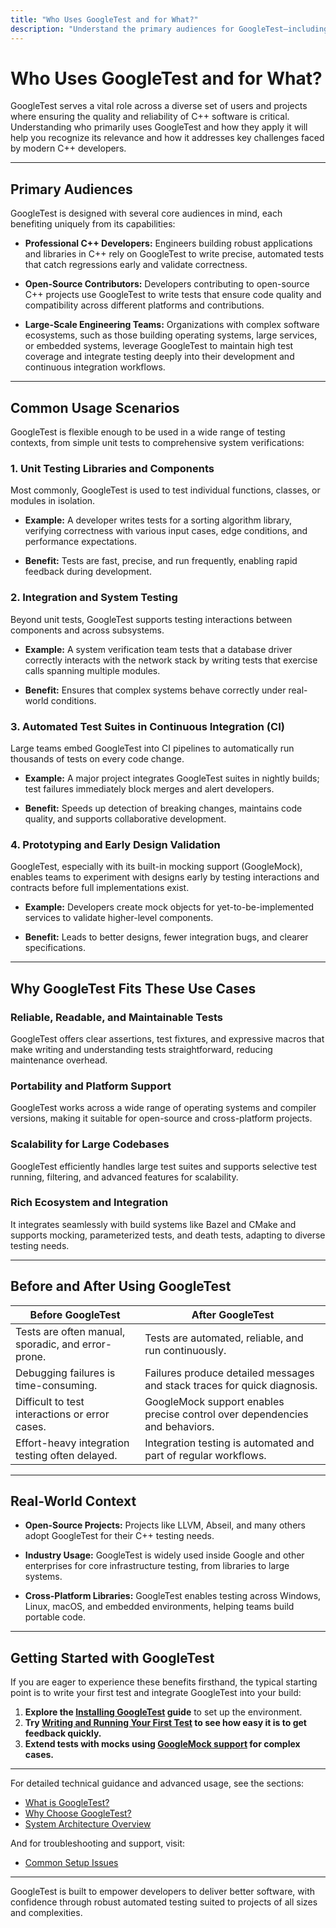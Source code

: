 ```yaml
---
title: "Who Uses GoogleTest and for What?"
description: "Understand the primary audiences for GoogleTest—including professional C++ developers, open-source contributors, and large-scale engineering teams—and the most common usage scenarios, from unit testing libraries to system verification in major projects."
---
```


# Who Uses GoogleTest and for What?

GoogleTest serves a vital role across a diverse set of users and projects where ensuring the quality and reliability of C++ software is critical. Understanding who primarily uses GoogleTest and how they apply it will help you recognize its relevance and how it addresses key challenges faced by modern C++ developers.

---

## Primary Audiences

GoogleTest is designed with several core audiences in mind, each benefiting uniquely from its capabilities:

- **Professional C++ Developers:** Engineers building robust applications and libraries in C++ rely on GoogleTest to write precise, automated tests that catch regressions early and validate correctness.

- **Open-Source Contributors:** Developers contributing to open-source C++ projects use GoogleTest to write tests that ensure code quality and compatibility across different platforms and contributions.

- **Large-Scale Engineering Teams:** Organizations with complex software ecosystems, such as those building operating systems, large services, or embedded systems, leverage GoogleTest to maintain high test coverage and integrate testing deeply into their development and continuous integration workflows.

---

## Common Usage Scenarios

GoogleTest is flexible enough to be used in a wide range of testing contexts, from simple unit tests to comprehensive system verifications:

### 1. Unit Testing Libraries and Components

Most commonly, GoogleTest is used to test individual functions, classes, or modules in isolation.

- **Example:** A developer writes tests for a sorting algorithm library, verifying correctness with various input cases, edge conditions, and performance expectations.

- **Benefit:** Tests are fast, precise, and run frequently, enabling rapid feedback during development.

### 2. Integration and System Testing

Beyond unit tests, GoogleTest supports testing interactions between components and across subsystems.

- **Example:** A system verification team tests that a database driver correctly interacts with the network stack by writing tests that exercise calls spanning multiple modules.

- **Benefit:** Ensures that complex systems behave correctly under real-world conditions.

### 3. Automated Test Suites in Continuous Integration (CI)

Large teams embed GoogleTest into CI pipelines to automatically run thousands of tests on every code change.

- **Example:** A major project integrates GoogleTest suites in nightly builds; test failures immediately block merges and alert developers.

- **Benefit:** Speeds up detection of breaking changes, maintains code quality, and supports collaborative development.

### 4. Prototyping and Early Design Validation

GoogleTest, especially with its built-in mocking support (GoogleMock), enables teams to experiment with designs early by testing interactions and contracts before full implementations exist.

- **Example:** Developers create mock objects for yet-to-be-implemented services to validate higher-level components.

- **Benefit:** Leads to better designs, fewer integration bugs, and clearer specifications.

---

## Why GoogleTest Fits These Use Cases

### Reliable, Readable, and Maintainable Tests
GoogleTest offers clear assertions, test fixtures, and expressive macros that make writing and understanding tests straightforward, reducing maintenance overhead.

### Portability and Platform Support
GoogleTest works across a wide range of operating systems and compiler versions, making it suitable for open-source and cross-platform projects.

### Scalability for Large Codebases
GoogleTest efficiently handles large test suites and supports selective test running, filtering, and advanced features for scalability.

### Rich Ecosystem and Integration
It integrates seamlessly with build systems like Bazel and CMake and supports mocking, parameterized tests, and death tests, adapting to diverse testing needs.

---

## Before and After Using GoogleTest

| Before GoogleTest                                   | After GoogleTest                                                  |
|----------------------------------------------------|------------------------------------------------------------------|
| Tests are often manual, sporadic, and error-prone. | Tests are automated, reliable, and run continuously.             |
| Debugging failures is time-consuming.              | Failures produce detailed messages and stack traces for quick diagnosis. |
| Difficult to test interactions or error cases.    | GoogleMock support enables precise control over dependencies and behaviors. |
| Effort-heavy integration testing often delayed.   | Integration testing is automated and part of regular workflows.  |

---

## Real-World Context

- **Open-Source Projects:** Projects like LLVM, Abseil, and many others adopt GoogleTest for their C++ testing needs.

- **Industry Usage:** GoogleTest is widely used inside Google and other enterprises for core infrastructure testing, from libraries to large systems.

- **Cross-Platform Libraries:** GoogleTest enables testing across Windows, Linux, macOS, and embedded environments, helping teams build portable code.

---

## Getting Started with GoogleTest

If you are eager to experience these benefits firsthand, the typical starting point is to write your first test and integrate GoogleTest into your build:

1. **Explore the [Installing GoogleTest](https://google.github.io/googletest/primer.html#installing-googletest) guide** to set up the environment.
2. **Try [Writing and Running Your First Test](https://google.github.io/googletest/primer.html#writing-a-simple-test) to see how easy it is to get feedback quickly.**
3. **Extend tests with mocks using [GoogleMock support](https://google.github.io/googletest/gmock_for_dummies.html) for complex cases.**

---

For detailed technical guidance and advanced usage, see the sections:

- [What is GoogleTest?](/gtest_overview/intro_value/what_is_googletest)
- [Why Choose GoogleTest?](/gtest_overview/intro_value/value_proposition)
- [System Architecture Overview](/gtest_overview/architecture_core_concepts/architecture_overview)

And for troubleshooting and support, visit:

- [Common Setup Issues](/getting-started/troubleshooting-support/common-setup-issues)

---

GoogleTest is built to empower developers to deliver better software, with confidence through robust automated testing suited to projects of all sizes and complexities.